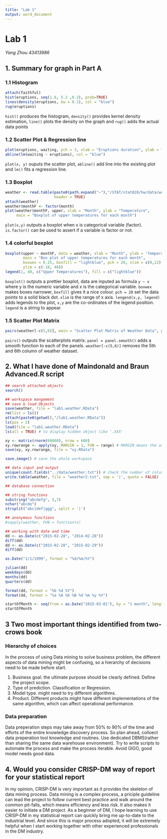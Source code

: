 ```yaml
---
title: "Lab 1"
output: word_document
---
```

Lab 1
========================================================
*Yang Zhou 43413986*

1. Summary for graph in Part A
-------------------------------
### 1.1 Histogram
```r
attach(faithful)
hist(eruptions, seq(1.6, 5.2 ,0.2), prob=TRUE)
lines(density(eruptions, bw = 0.1), col = "blue")
rug(eruptions)
```

`hist()` produces the histogram, `density()` provides kernel density estimation, `line()` plots the density on the graph and `rug()` adds the actual data points

### 1.2 Scatter Plot & Regression line
```r
plot(eruptions, waiting, pch = 3, xlab = "Eruptions duration", ylab = "Waiting duration", main = "Scatter Plot with regression lines")
abline(lm(waiting ~ eruptions), col = "blue")
```

`plot(x, y)` ouputs the scatter plot, `abline()` add line into the existing plot and `lm()` fits a regression line.

### 1.3 Boxplot
```r
weather <- read.table(paste0(path.expand("~"),"/STAT/stat828/hw/data/weather.txt"),
                      header = TRUE)
attach(weather)
weather$monthF <- factor(month)
plot(weather$monthF, upper, xlab = "Month", ylab = "Temperature",
     main = "Boxplot of upper temperatures for each month")
```

`plot(x,y)` outputs a boxplot when x is categorical variable (factor). `is.factor()` can be used to assert if a variable is factor or not.

### 1.4 colorful boxplot
```r
boxplot(upper ~ monthF, data = weather, xlab = "Month", ylab = 'Temperature',
        main = "Box plot of upper temperatures for each month",
        boxwex = 0.25, boxfill = "lightblue", pch = 20, xlim = c(0,12),
        ylim = c(-10, 40))
legend(1, 40, c("Upper Temperatures"), fill = c("lightblue"))
```

`boxplot()` outputs a prettier boxplot, data are inputed as formula `y ~ x` where y is the numeric variable and x is the categorical variable. `boxwex` makes boxes narrower, `boxfill` gives it a nice colour. `pch = 20` set the data points to a solid black dot. `xlim` is the range of x axis. `lengend(x,y, legend)` adds legends to the plot, `x,y` are the co-ordinates of the legend position. `legend` is a string to appear.

### 1.5 Scatter Plot Matrix
```r
pairs(weather[-c(5,6)], main = "Scatter Plot Matrix of Weather Data", panel = panel.smooth)
```

`pairs()` outputs the scatterplots matrix. `panel = panel.smooth()` adds a smooth function to each of the panels. `weather[-c(5,6)]` removes the 5th and 6th column of weather dataset.

2. What I have done of Maindonald and Braun Advanced.R script
-----------------------------------------
```r
## search attached objects
search()

## workspace mangement
## save & load Objects
save(weather, file = "lab1.weather.RData")
rm(list = ls())
attach(paste0(getwd(),"/lab1.weather.RData"))
ls(pos = 2)
load(file = "lab1.weather.RData")
ls(all = TRUE) # to display hidden object like '.XXX'

xy <- matrix(rnorm(60000), nrow = 600)
xy.rowrange <- apply(xy, MARGIN = 1, FUN = range) # MARGIN means the axis apply to
save(xy, xy.rowrange, file = "xy.RData")

save.image() # save the whole workspace

## data input and output
unique(count.fields("../data/weather.txt")) # check the number of columns of a file
write.table(weather, file = "weather2.txt", sep = '|', quote = FALSE)

## database connection

## string functions
substring("abcdefg", 5,7)
nchar("abcde")
strsplit("abc|def|ggg", split = '|')

## anonymous functions
#sapply(weather, FUN = function(x)

## working with date and time
dd <- as.Date(c("2015-02-28", "2014-02-28"))
diff(dd)
dd <- as.Date(c("2015-02-28", "2015-02-29"))
diff(dd)

as.Date("1/1/1999", format = "%d/%m/%Y")

julian(dd)
weekdays(dd)
months(dd)
quarters(dd)

format(dd, format = "%b %d %Y")
format(dd, format = "%a %A %b %B %d %m %y %Y")

startOfMonth <- seq(from = as.Date("2015-03-01"), by = "1 month", length = 24)
startOfMonth
```

3 Two most important things identified from two-crows book
----------------------------------------------------------
### Hierarchy of choices
In the process of using Data mining to solve business problem, the different aspects of data mining might be confusing, so a hierarchy of decisions need to be made before start.

1. Business goal. the ultimate purpose should be clearly defined. Define the project scope.
2. Type of prediction. Classification or Regression.
3. Model type. might need to try different algorithms.
4. Product. Different products might have different implementations of the same algorithm, which can affect operational performance.

### Data preparation
Data preperation steps may take away from 50% to 90% of the time and efforts of the entire knowledge discovery process. So plan ahead, colloect data preperation tool knowledge and routines. Use dedicated DBMS(rather than sharing the same data warehouse environment). Try to write scripts to automate the process and make the process iterable. Avoid GIGO, good model needs good data.

4. Would you consider CRISP-DM way of report for your statistical report
------------------------------------------------------------------------
In my opinion, CRISP-DM is very important as it provides the skeleton of data mining process. Data mining is a complex process, a priciple guideline can lead the project to follow current best practice and walk around the common pit-falls, which means efficiency and less risk. It also makes it easier to initiate a DM project. As a beginner of DM, I hope learning to use CRISP-DM in my statistical report can quickly bring me up-to-date to the industrial level. And since this is major process adopted, it will be extremely helpful when I start working together with other experienced professionals in the DM industry.